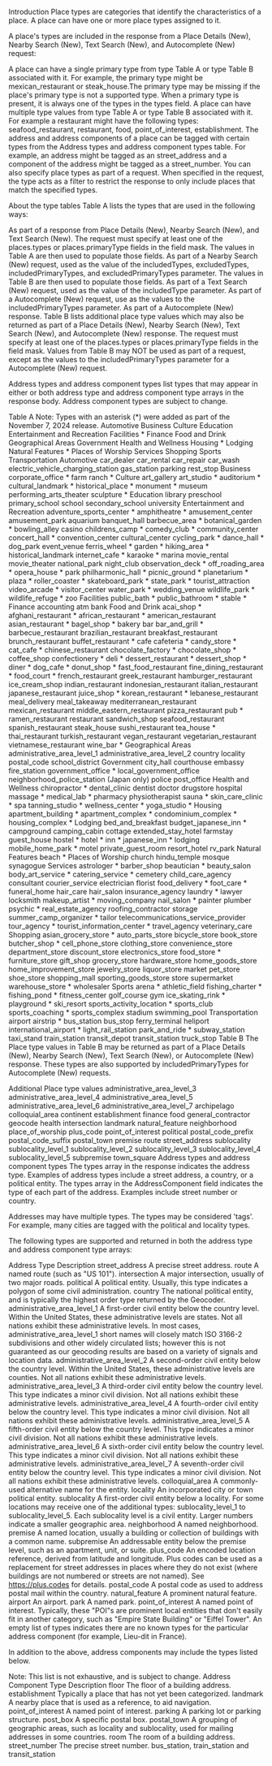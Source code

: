 Introduction
Place types are categories that identify the characteristics of a place. A place can have one or more place types assigned to it.

A place's types are included in the response from a Place Details (New), Nearby Search (New), Text Search (New), and Autocomplete (New) request:

A place can have a single primary type from type Table A or type Table B associated with it. For example, the primary type might be mexican_restaurant or steak_house.The primary type may be missing if the place's primary type is not a supported type. When a primary type is present, it is always one of the types in the types field.
A place can have multiple type values from type Table A or type Table B associated with it. For example a restaurant might have the following types: seafood_restaurant, restaurant, food, point_of_interest, establishment.
The address and address components of a place can be tagged with certain types from the Address types and address component types table. For example, an address might be tagged as an street_address and a component of the address might be tagged as a street_number.
You can also specify place types as part of a request. When specified in the request, the type acts as a filter to restrict the response to only include places that match the specified types.

About the type tables
Table A lists the types that are used in the following ways:

As part of a response from Place Details (New), Nearby Search (New), and Text Search (New). The request must specify at least one of the places.types or places.primaryType fields in the field mask. The values in Table A are then used to populate those fields.
As part of a Nearby Search (New) request, used as the value of the includedTypes, excludedTypes, includedPrimaryTypes, and excludedPrimaryTypes parameter. The values in Table B are then used to populate those fields.
As part of a Text Search (New) request, used as the value of the includedType parameter.
As part of a Autocomplete (New) request, use as the values to the includedPrimaryTypes parameter.
As part of a Autocomplete (New) response.
Table B lists additional place type values which may also be returned as part of a Place Details (New), Nearby Search (New), Text Search (New), and Autocomplete (New) response. The request must specify at least one of the places.types or places.primaryType fields in the field mask. Values from Table B may NOT be used as part of a request, except as the values to the includedPrimaryTypes parameter for a Autocomplete (New) request.

Address types and address component types list types that may appear in either or both address type and address component type arrays in the response body. Address component types are subject to change.

Table A
Note: Types with an asterisk (*) were added as part of the November 7, 2024 release.
Automotive
Business
Culture
Education
Entertainment and Recreation
Facilities *
Finance
Food and Drink
Geographical Areas
Government
Health and Wellness
Housing *
Lodging
Natural Features *
Places of Worship
Services
Shopping
Sports
Transportation
Automotive
car_dealer
car_rental
car_repair
car_wash
electric_vehicle_charging_station
gas_station
parking
rest_stop
Business
corporate_office *
farm
ranch *
Culture
art_gallery
art_studio *
auditorium *
cultural_landmark *
historical_place *
monument *
museum
performing_arts_theater
sculpture *
Education
library
preschool
primary_school	school
secondary_school
university
Entertainment and Recreation
adventure_sports_center *
amphitheatre *
amusement_center
amusement_park
aquarium
banquet_hall
barbecue_area *
botanical_garden *
bowling_alley
casino
childrens_camp *
comedy_club *
community_center
concert_hall *
convention_center
cultural_center
cycling_park *
dance_hall *
dog_park
event_venue
ferris_wheel *
garden *
hiking_area *
historical_landmark
internet_cafe *
karaoke *
marina
movie_rental
movie_theater
national_park
night_club
observation_deck *
off_roading_area *
opera_house *
park
philharmonic_hall *
picnic_ground *
planetarium *
plaza *
roller_coaster *
skateboard_park *
state_park *
tourist_attraction
video_arcade *
visitor_center
water_park *
wedding_venue
wildlife_park *
wildlife_refuge *
zoo
Facilities
public_bath *
public_bathroom *
stable *
Finance
accounting
atm
bank
Food and Drink
acai_shop *
afghani_restaurant *
african_restaurant *
american_restaurant
asian_restaurant *
bagel_shop *
bakery
bar
bar_and_grill *
barbecue_restaurant
brazilian_restaurant
breakfast_restaurant
brunch_restaurant
buffet_restaurant *
cafe
cafeteria *
candy_store *
cat_cafe *
chinese_restaurant
chocolate_factory *
chocolate_shop *
coffee_shop
confectionery *
deli *
dessert_restaurant *
dessert_shop *
diner *
dog_cafe *
donut_shop *
fast_food_restaurant
fine_dining_restaurant *
food_court *
french_restaurant
greek_restaurant
hamburger_restaurant
ice_cream_shop
indian_restaurant
indonesian_restaurant
italian_restaurant
japanese_restaurant
juice_shop *
korean_restaurant *
lebanese_restaurant
meal_delivery
meal_takeaway
mediterranean_restaurant
mexican_restaurant
middle_eastern_restaurant
pizza_restaurant
pub *
ramen_restaurant
restaurant
sandwich_shop
seafood_restaurant
spanish_restaurant
steak_house
sushi_restaurant
tea_house *
thai_restaurant
turkish_restaurant
vegan_restaurant
vegetarian_restaurant
vietnamese_restaurant
wine_bar *
Geographical Areas
administrative_area_level_1
administrative_area_level_2
country	locality
postal_code
school_district
Government
city_hall
courthouse
embassy
fire_station
government_office *	local_government_office
neighborhood_police_station (Japan only)
police
post_office
Health and Wellness
chiropractor *
dental_clinic
dentist
doctor
drugstore
hospital
massage *
medical_lab *	pharmacy
physiotherapist
sauna *
skin_care_clinic *
spa
tanning_studio *
wellness_center *
yoga_studio *
Housing
apartment_building *
apartment_complex *
condominium_complex *
housing_complex *
Lodging
bed_and_breakfast
budget_japanese_inn *
campground
camping_cabin
cottage
extended_stay_hotel
farmstay
guest_house hostel *
hotel *
inn *
japanese_inn *
lodging
mobile_home_park *
motel
private_guest_room
resort_hotel
rv_park
Natural Features
beach *
Places of Worship
church
hindu_temple
mosque
synagogue
Services
astrologer *
barber_shop
beautician *
beauty_salon
body_art_service *
catering_service *
cemetery
child_care_agency
consultant
courier_service
electrician
florist
food_delivery *
foot_care *
funeral_home
hair_care
hair_salon
insurance_agency
laundry *
lawyer
locksmith
makeup_artist *
moving_company
nail_salon *
painter
plumber
psychic *
real_estate_agency
roofing_contractor
storage
summer_camp_organizer *
tailor
telecommunications_service_provider
tour_agency *
tourist_information_center *
travel_agency
veterinary_care
Shopping
asian_grocery_store *
auto_parts_store
bicycle_store
book_store
butcher_shop *
cell_phone_store
clothing_store
convenience_store
department_store
discount_store
electronics_store
food_store *
furniture_store
gift_shop
grocery_store
hardware_store
home_goods_store	home_improvement_store
jewelry_store
liquor_store
market
pet_store
shoe_store
shopping_mall
sporting_goods_store
store
supermarket
warehouse_store *
wholesaler
Sports
arena *
athletic_field
fishing_charter *
fishing_pond *
fitness_center
golf_course
gym
ice_skating_rink *
playground *
ski_resort
sports_activity_location *
sports_club
sports_coaching *
sports_complex
stadium
swimming_pool
Transportation
airport
airstrip *
bus_station
bus_stop
ferry_terminal
heliport
international_airport *
light_rail_station
park_and_ride *
subway_station
taxi_stand
train_station
transit_depot
transit_station
truck_stop
Table B
The Place type values in Table B may be returned as part of a Place Details (New), Nearby Search (New), Text Search (New), or Autocomplete (New) response. These types are also supported by includedPrimaryTypes for Autocomplete (New) requests.

Additional Place type values
administrative_area_level_3
administrative_area_level_4
administrative_area_level_5
administrative_area_level_6
administrative_area_level_7
archipelago
colloquial_area
continent
establishment
finance
food
general_contractor
geocode
health
intersection
landmark
natural_feature
neighborhood
place_of_worship
plus_code	point_of_interest
political
postal_code_prefix
postal_code_suffix
postal_town
premise
route
street_address
sublocality
sublocality_level_1
sublocality_level_2
sublocality_level_3
sublocality_level_4
sublocality_level_5
subpremise
town_square
Address types and address component types
The types array in the response indicates the address type. Examples of address types include a street address, a country, or a political entity. The types array in the AddressComponent field indicates the type of each part of the address. Examples include street number or country.

Addresses may have multiple types. The types may be considered 'tags'. For example, many cities are tagged with the political and locality types.

The following types are supported and returned in both the address type and address component type arrays:

Address Type	Description
street_address	A precise street address.
route	A named route (such as "US 101").
intersection	A major intersection, usually of two major roads.
political	A political entity. Usually, this type indicates a polygon of some civil administration.
country	The national political entity, and is typically the highest order type returned by the Geocoder.
administrative_area_level_1	A first-order civil entity below the country level. Within the United States, these administrative levels are states. Not all nations exhibit these administrative levels. In most cases, administrative_area_level_1 short names will closely match ISO 3166-2 subdivisions and other widely circulated lists; however this is not guaranteed as our geocoding results are based on a variety of signals and location data.
administrative_area_level_2	A second-order civil entity below the country level. Within the United States, these administrative levels are counties. Not all nations exhibit these administrative levels.
administrative_area_level_3	A third-order civil entity below the country level. This type indicates a minor civil division. Not all nations exhibit these administrative levels.
administrative_area_level_4	A fourth-order civil entity below the country level. This type indicates a minor civil division. Not all nations exhibit these administrative levels.
administrative_area_level_5	A fifth-order civil entity below the country level. This type indicates a minor civil division. Not all nations exhibit these administrative levels.
administrative_area_level_6	A sixth-order civil entity below the country level. This type indicates a minor civil division. Not all nations exhibit these administrative levels.
administrative_area_level_7	A seventh-order civil entity below the country level. This type indicates a minor civil division. Not all nations exhibit these administrative levels.
colloquial_area	A commonly-used alternative name for the entity.
locality	An incorporated city or town political entity.
sublocality	A first-order civil entity below a locality. For some locations may receive one of the additional types: sublocality_level_1 to sublocality_level_5. Each sublocality level is a civil entity. Larger numbers indicate a smaller geographic area.
neighborhood	A named neighborhood.
premise	A named location, usually a building or collection of buildings with a common name.
subpremise	An addressable entity below the premise level, such as an apartment, unit, or suite.
plus_code	An encoded location reference, derived from latitude and longitude. Plus codes can be used as a replacement for street addresses in places where they do not exist (where buildings are not numbered or streets are not named). See https://plus.codes for details.
postal_code	A postal code as used to address postal mail within the country.
natural_feature	A prominent natural feature.
airport	An airport.
park	A named park.
point_of_interest	A named point of interest. Typically, these "POI"s are prominent local entities that don't easily fit in another category, such as "Empire State Building" or "Eiffel Tower".
An empty list of types indicates there are no known types for the particular address component (for example, Lieu-dit in France).

In addition to the above, address components may include the types listed below.

Note: This list is not exhaustive, and is subject to change.
Address Component Type	Description
floor	The floor of a building address.
establishment	Typically a place that has not yet been categorized.
landmark	A nearby place that is used as a reference, to aid navigation.
point_of_interest	A named point of interest.
parking	A parking lot or parking structure.
post_box	A specific postal box.
postal_town	A grouping of geographic areas, such as locality and sublocality, used for mailing addresses in some countries.
room	The room of a building address.
street_number	The precise street number.
bus_station, train_station and transit_station